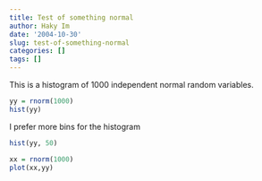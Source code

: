 ```yaml
---
title: Test of something normal
author: Haky Im
date: '2004-10-30'
slug: test-of-something-normal
categories: []
tags: []
---
```


This is a histogram of 1000 independent normal random variables.

```r
yy = rnorm(1000)
hist(yy)

```

I prefer more bins for the histogram

```r
hist(yy, 50)
```



```r

xx = rnorm(1000)
plot(xx,yy)

```

